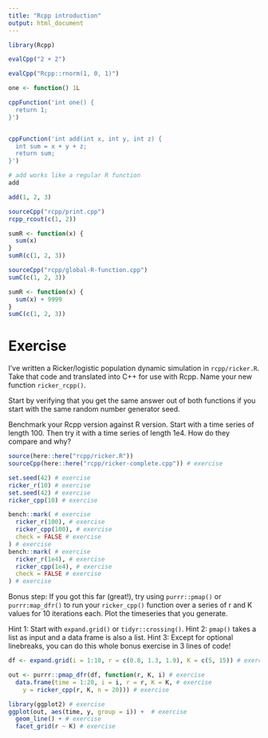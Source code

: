 ```yaml
---
title: "Rcpp introduction"
output: html_document
---
```


```r
library(Rcpp)

evalCpp("2 + 2")

evalCpp("Rcpp::rnorm(1, 0, 1)")

one <- function() 1L

cppFunction('int one() {
  return 1;
}')


cppFunction('int add(int x, int y, int z) {
  int sum = x + y + z;
  return sum;
}')

# add works like a regular R function
add

add(1, 2, 3)
```

<!-- https://adv-r.hadley.nz/rcpp.html -->
```r
sourceCpp("rcpp/print.cpp")
rcpp_rcout(c(1, 2))
```


<!-- https://thecoatlessprofessor.com/programming/cpp/unofficial-rcpp-api-documentation/ -->

```r
sumR <- function(x) {
  sum(x)
}
sumR(c(1, 2, 3))

sourceCpp("rcpp/global-R-function.cpp")
sumC(c(1, 2, 3))

sumR <- function(x) {
  sum(x) + 9999
}
sumC(c(1, 2, 3))
```

# Exercise

I've written a Ricker/logistic population dynamic simulation in `rcpp/ricker.R`. Take that code and translated into C++ for use with Rcpp. Name your new function `ricker_rcpp()`.

Start by verifying that you get the same answer out of both functions if you start with the same random number generator seed.

Benchmark your Rcpp version against R version. Start with a time series of length 100. Then try it with a time series of length 1e4. How do they compare and why?

```r
source(here::here("rcpp/ricker.R"))
sourceCpp(here::here("rcpp/ricker-complete.cpp")) # exercise

set.seed(42) # exercise
ricker_r(10) # exercise
set.seed(42) # exercise
ricker_cpp(10) # exercise

bench::mark( # exercise
  ricker_r(100), # exercise
  ricker_cpp(100), # exercise
  check = FALSE # exercise
) # exercise
bench::mark( # exercise
  ricker_r(1e4), # exercise
  ricker_cpp(1e4), # exercise
  check = FALSE # exercise
) # exercise
```

Bonus step: If you got this far (great!), try using `purrr::pmap()` or `purrr:map_dfr()` to run your `ricker_cpp()` function over a series of r and K values for 10 iterations each. Plot the timeseries that you generate.

Hint 1: Start with `expand.grid()` or `tidyr::crossing()`.
Hint 2: `pmap()` takes a list as input and a data frame is also a list.
Hint 3: Except for optional linebreaks, you can do this whole bonus exercise in 3 lines of code!

```r
df <- expand.grid(i = 1:10, r = c(0.8, 1.3, 1.9), K = c(5, 15)) # exercise

out <- purrr::pmap_dfr(df, function(r, K, i) # exercise
  data.frame(time = 1:20, i = i, r = r, K = K, # exercise
    y = ricker_cpp(r, K, n = 20))) # exercise

library(ggplot2) # exercise
ggplot(out, aes(time, y, group = i)) +  # exercise
  geom_line() + # exercise
  facet_grid(r ~ K) # exercise
```

